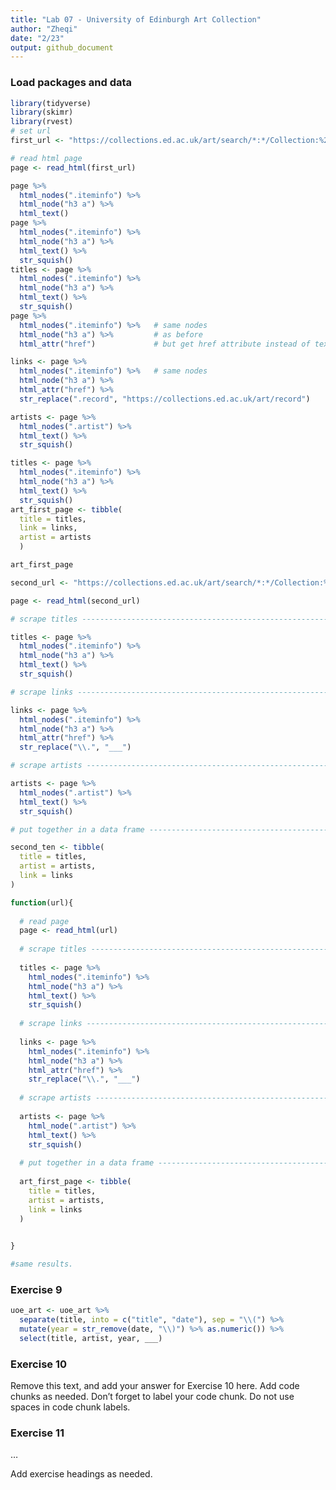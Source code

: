 ```yaml
---
title: "Lab 07 - University of Edinburgh Art Collection"
author: "Zheqi"
date: "2/23"
output: github_document
---
```


### Load packages and data

```r
library(tidyverse) 
library(skimr)
library(rvest)
# set url
first_url <- "https://collections.ed.ac.uk/art/search/*:*/Collection:%22edinburgh+college+of+art%7C%7C%7CEdinburgh+College+of+Art%22?offset=0"

# read html page
page <- read_html(first_url)
```

```r
page %>%
  html_nodes(".iteminfo") %>%
  html_node("h3 a") %>%
  html_text()
page %>%
  html_nodes(".iteminfo") %>%
  html_node("h3 a") %>%
  html_text() %>%
  str_squish()
titles <- page %>%
  html_nodes(".iteminfo") %>%
  html_node("h3 a") %>%
  html_text() %>%
  str_squish()
page %>%
  html_nodes(".iteminfo") %>%   # same nodes
  html_node("h3 a") %>%         # as before
  html_attr("href")             # but get href attribute instead of text
```
```r
links <- page %>%
  html_nodes(".iteminfo") %>%   # same nodes
  html_node("h3 a") %>%
  html_attr("href") %>%
  str_replace(".record", "https://collections.ed.ac.uk/art/record")

```
```r
artists <- page %>%
  html_nodes(".artist") %>%
  html_text() %>%
  str_squish()
```

```r
titles <- page %>%
  html_nodes(".iteminfo") %>%
  html_node("h3 a") %>%
  html_text() %>%
  str_squish()
art_first_page <- tibble(
  title = titles, 
  link = links, 
  artist = artists
  )

art_first_page
```
```r
second_url <- "https://collections.ed.ac.uk/art/search/*:*/Collection:%22edinburgh+college+of+art%7C%7C%7CEdinburgh+College+of+Art%22?offset=10"

page <- read_html(second_url)

# scrape titles ----------------------------------------------------------------

titles <- page %>%
  html_nodes(".iteminfo") %>%
  html_node("h3 a") %>%
  html_text() %>%
  str_squish()

# scrape links -----------------------------------------------------------------

links <- page %>%
  html_nodes(".iteminfo") %>%
  html_node("h3 a") %>%
  html_attr("href") %>%
  str_replace("\\.", "___")

# scrape artists ---------------------------------------------------------------

artists <- page %>%
  html_nodes(".artist") %>%
  html_text() %>%
  str_squish()

# put together in a data frame -------------------------------------------------

second_ten <- tibble(
  title = titles,
  artist = artists,
  link = links
)
```


```r
function(url){
  
  # read page
  page <- read_html(url)
  
  # scrape titles ----------------------------------------------------------------
  
  titles <- page %>%
    html_nodes(".iteminfo") %>%
    html_node("h3 a") %>%
    html_text() %>%
    str_squish()
  
  # scrape links -----------------------------------------------------------------
  
  links <- page %>%
    html_nodes(".iteminfo") %>%
    html_node("h3 a") %>%
    html_attr("href") %>%
    str_replace("\\.", "___")
  
  # scrape artists ---------------------------------------------------------------
  
  artists <- page %>%
    html_node(".artist") %>%
    html_text() %>%
    str_squish()
  
  # put together in a data frame -------------------------------------------------
  
  art_first_page <- tibble(
    title = titles,
    artist = artists,
    link = links
  )

  
}
```

```r

#same results.
```

### Exercise 9

```r
uoe_art <- uoe_art %>%
  separate(title, into = c("title", "date"), sep = "\\(") %>%
  mutate(year = str_remove(date, "\\)") %>% as.numeric()) %>%
  select(title, artist, year, ___)
```

### Exercise 10

Remove this text, and add your answer for Exercise 10 here.
Add code chunks as needed.
Don't forget to label your code chunk.
Do not use spaces in code chunk labels.

### Exercise 11

...

Add exercise headings as needed.
